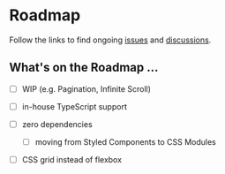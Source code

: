 
<Meta title="Getting Started/Roadmap" />

# Roadmap

Follow the links to find ongoing [issues](https://github.com/table-library/react-table-library/issues) and [discussions](https://github.com/table-library/react-table-library/discussions).

## What's on the Roadmap ...

- [ ] WIP (e.g. Pagination, Infinite Scroll)
- [ ] in-house TypeScript support
- [ ] zero dependencies
  - [ ] moving from Styled Components to CSS Modules
- [ ] CSS grid instead of flexbox

